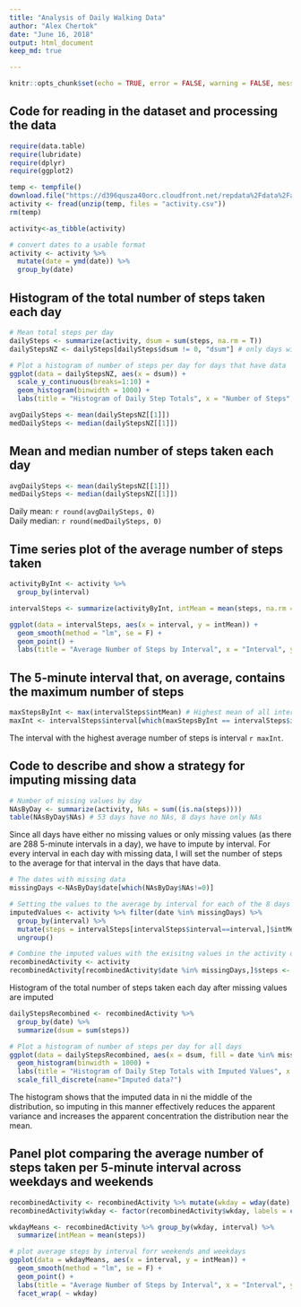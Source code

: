 ---
title: "Analysis of Daily Walking Data"
author: "Alex Chertok"
date: "June 16, 2018"
output: html_document
keep_md: true

---

```{r setup, include=FALSE}
knitr::opts_chunk$set(echo = TRUE, error = FALSE, warning = FALSE, message = FALSE, options(scipen = 10), fig.path='Figs/')
```

## Code for reading in the dataset and processing the data
```{r}
require(data.table)
require(lubridate)
require(dplyr)
require(ggplot2)

temp <- tempfile()
download.file("https://d396qusza40orc.cloudfront.net/repdata%2Fdata%2Factivity.zip", temp)
activity <- fread(unzip(temp, files = "activity.csv"))
rm(temp)

activity<-as_tibble(activity)

# convert dates to a usable format
activity <- activity %>%
  mutate(date = ymd(date)) %>%
  group_by(date)
```

## Histogram of the total number of steps taken each day

```{r histogram_notNA}
# Mean total steps per day
dailySteps <- summarize(activity, dsum = sum(steps, na.rm = T))
dailyStepsNZ <- dailySteps[dailySteps$dsum != 0, "dsum"] # only days with data

# Plot a histogram of number of steps per day for days that have data
ggplot(data = dailyStepsNZ, aes(x = dsum)) +
  scale_y_continuous(breaks=1:10) +
  geom_histogram(binwidth = 1000) +
  labs(title = "Histogram of Daily Step Totals", x = "Number of Steps", y = "Frequency (days)")

avgDailySteps <- mean(dailyStepsNZ[[1]])
medDailySteps <- median(dailyStepsNZ[[1]])
```

## Mean and median number of steps taken each day

```{r}
avgDailySteps <- mean(dailyStepsNZ[[1]])
medDailySteps <- median(dailyStepsNZ[[1]])
```

Daily mean: `r round(avgDailySteps, 0)`  
Daily median: `r round(medDailySteps, 0)`

## Time series plot of the average number of steps taken
```{r plotByInterval}
activityByInt <- activity %>%
  group_by(interval)

intervalSteps <- summarize(activityByInt, intMean = mean(steps, na.rm = T))

ggplot(data = intervalSteps, aes(x = interval, y = intMean)) +
  geom_smooth(method = "lm", se = F) +
  geom_point() +
  labs(title = "Average Number of Steps by Interval", x = "Interval", y = "Average Number of Steps")
```

## The 5-minute interval that, on average, contains the maximum number of steps

```{r}
maxStepsByInt <- max(intervalSteps$intMean) # Highest mean of all intervals
maxInt <- intervalSteps$interval[which(maxStepsByInt == intervalSteps$intMean)] # Interval with highest mean
```

The interval with the highest average number of steps is interval `r maxInt`.

## Code to describe and show a strategy for imputing missing data

``` {r}
# Number of missing values by day
NAsByDay <- summarize(activity, NAs = sum((is.na(steps))))
table(NAsByDay$NAs) # 53 days have no NAs, 8 days have only NAs
```

Since all days have either no missing values or only missing values (as there are 288 5-minute intervals in a day), we have to impute by interval. For every interval in each day with missing data, I will set the number of steps to the average for that interval in the days that have data.

``` {r}
# The dates with missing data
missingDays <-NAsByDay$date[which(NAsByDay$NAs!=0)]

# Setting the values to the average by interval for each of the 8 days with missing data
imputedValues <- activity %>% filter(date %in% missingDays) %>%
  group_by(interval) %>%
  mutate(steps = intervalSteps[intervalSteps$interval==interval,]$intMean) %>%
  ungroup()

# Combine the imputed values with the exisitng values in the activity dataset
recombinedActivity <- activity 
recombinedActivity[recombinedActivity$date %in% missingDays,]$steps <- imputedValues$steps
```

Histogram of the total number of steps taken each day after missing values are imputed

```{r histogram_allDays}
dailyStepsRecombined <- recombinedActivity %>%  
  group_by(date) %>%
  summarize(dsum = sum(steps))

# Plot a histogram of number of steps per day for all days
ggplot(data = dailyStepsRecombined, aes(x = dsum, fill = date %in% missingDays)) +
  geom_histogram(binwidth = 1000) +
  labs(title = "Histogram of Daily Step Totals with Imputed Values", x = "Number of Steps", y = "Frequency (days)") +
  scale_fill_discrete(name="Imputed data?")
```

The histogram shows that the imputed data in ni the middle of the distribution, so imputing in this manner effectively reduces the apparent variance and increases the apparent concentration the distribution near the mean.

## Panel plot comparing the average number of steps taken per 5-minute interval across weekdays and weekends

``` {r Wkend_wkday_plot}
recombinedActivity <- recombinedActivity %>% mutate(wkday = wday(date) %in% c(6,7)) 
recombinedActivity$wkday <- factor(recombinedActivity$wkday, labels = c('Weekday', "Weekend"))

wkdayMeans <- recombinedActivity %>% group_by(wkday, interval) %>%
  summarize(intMean = mean(steps))

# plot average steps by interval forr weekends and weekdays
ggplot(data = wkdayMeans, aes(x = interval, y = intMean)) +
  geom_smooth(method = "lm", se = F) +
  geom_point() +
  labs(title = "Average Number of Steps by Interval", x = "Interval", y = "Average Number of Steps") +
  facet_wrap( ~ wkday)
```